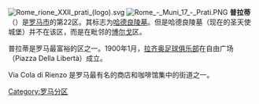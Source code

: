 {{unreferenced|time=2011-07-31T09:31:14+00:00}}
[[Image:Rome_rione_XXII_prati_(logo).svg|thumb]]
[[Image:Rome_-_Muni_17_-_Prati.PNG|thumb]]
'''普拉蒂'''（{{lang-it|Prati}}）是[[罗马市|罗马市]]的第22区。其标志为[[圣天使城堡|哈德良陵墓]]。但是哈德良陵墓（现在的圣天使城堡）并不在该区，而是在毗邻的[[博尔戈|博尔戈]]区。

普拉蒂是罗马最富裕的区之一。1900年1月，[[拉齐奥足球俱乐部|拉齐奥足球俱乐部]]在自由广场（Piazza Della Libertà）成立。

Via Cola di Rienzo 是罗马最有名的商店和咖啡馆集中的街道之一。

{{commons|Prati (Roma)}}
{{coord|41.908078|N|12.465706|E|source:nowiki_region:IT_type:landmark|format=dms|display=title}}

[[Category:罗马分区|Category:罗马分区]]